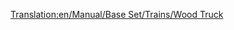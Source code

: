 [[Translation:en/Manual/Base Set/Trains/Wood Truck]]
{{ru/Железнодорожное ТС|Picture=[[File:en/Woodtruck.png]]
|Имя=Вагон для дерева
|НормЦена=£1,414 ($2,828)
|НормМасса=16 / 46 т
|НормЁмкость=30 тонн древесины
|МоноЦена=£1,414 ($2,828)
|МоноМасса=16 / 51 т
|МоноЁмкость=35 тонн древесины
|МагЦена=£1,414 ($2,828)
|МагМасса=16 / 53 т
|МагЁмкость=37 тонн древесины
|Опис=Древесина является наиболее ценным грузом из всех возможных в [[ru/Manual/Климат#subtropicheskii|субтропическом]] климате - если удастся найти лесопилку. Она даст понять как уничтожаются тропические леса... [[ru/Manual/Base Set/Trains/Вагон для дерева|Вагон для дерева]] доступен также в [[ru/Manual/Климат#umerennyi|умеренном]] и [[ru/Manual/Климат#subarkticheskii|субарктическом]] климатах.
}}